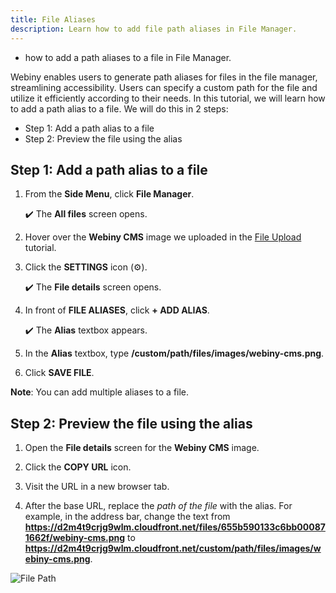 ```yaml
---
title: File Aliases
description: Learn how to add file path aliases in File Manager.
---
```



<Alert type="success" title="WHAT YOU'LL LEARN">

- how to add a path aliases to a file in File Manager.

</Alert>


Webiny enables users to generate path aliases for files in the file manager, streamlining accessibility. Users can specify a custom path for the file and utilize it efficiently according to their needs. In this tutorial, we will learn how to add a path alias to a file. We will do this in 2 steps:

- Step 1: Add a path alias to a file
- Step 2: Preview the file using the alias


## Step 1: Add a path alias to a file

1. From the **Side Menu**, click **File Manager**.

    ✔️ The **All files** screen opens.

2. Hover over the **Webiny CMS** image we uploaded in the [File Upload](../file-manager/upload-file) tutorial.

3. Click the **SETTINGS** icon (⚙️).

    ✔️ The **File details** screen opens.

4. In front of **FILE ALIASES**, click **+ ADD ALIAS**.

    ✔️ The **Alias** textbox appears.

5. In the **Alias** textbox, type **/custom/path/files/images/webiny-cms.png**.

6. Click **SAVE FILE**.

**Note**: You can add multiple aliases to a file.


## Step 2: Preview the file using the alias

1. Open the **File details** screen for the **Webiny CMS** image.

2. Click the **COPY URL** icon.

3. Visit the URL in a new browser tab.

4. After the base URL, replace the *path of the file* with the alias. For example, in the address bar, change the text from 
**https://d2m4t9crjg9wlm.cloudfront.net/files/655b590133c6bb000871662f/webiny-cms.png** 
to 
**https://d2m4t9crjg9wlm.cloudfront.net/custom/path/files/images/webiny-cms.png**.

![File Path](./assets/upload-file/file-aliases/file-path.png)

    